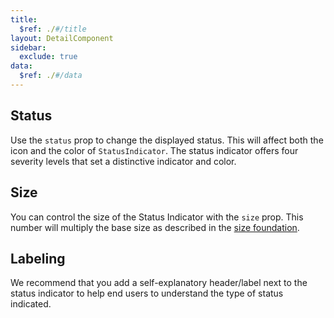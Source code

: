 ```yaml
---
title:
  $ref: ./#/title
layout: DetailComponent
sidebar:
  exclude: true
data:
  $ref: ./#/data
---
```


<LivePreviewControls>
  <LivePreview componentName="status-indicator" exampleName="Status">

## Status

Use the `status` prop to change the displayed status. This will affect both
the icon and the color of `StatusIndicator`. The status indicator offers
four severity levels that set a distinctive indicator and color.

  </LivePreview>
  <LivePreview componentName="status-indicator" exampleName="Size">

## Size

You can control the size of the Status Indicator with the `size` prop. This
number will multiply the base size as described in the
[size foundation](/salt/foundations/size). 

  </LivePreview>
  <LivePreview componentName="status-indicator" exampleName="Labelling">

## Labeling

We recommend that you add a self-explanatory header/label next to the status
indicator to help end users to understand the type of status indicated.

  </LivePreview>
</LivePreviewControls>
